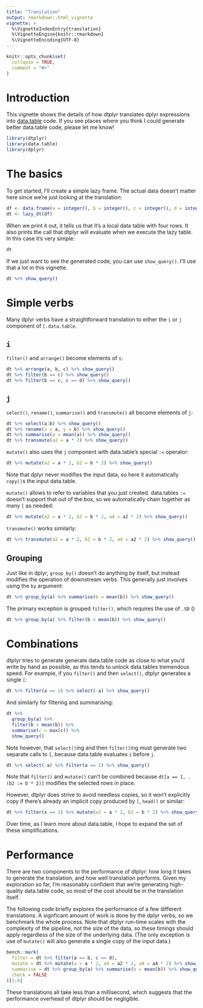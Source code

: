 ```yaml
---
title: "Translation"
output: rmarkdown::html_vignette
vignette: >
  %\VignetteIndexEntry{translation}
  %\VignetteEngine{knitr::rmarkdown}
  %\VignetteEncoding{UTF-8}
---
```


```r
knitr::opts_chunk$set(
  collapse = TRUE,
  comment = "#>"
)
```

# Introduction

This vignette shows the details of how dtplyr translates dplyr expressions into [data.table](https://github.com/Rdatatable/data.table/wiki) code. If you see places where you think I could generate better data.table code, please let me know!

```r
library(dtplyr)
library(data.table)
library(dplyr)
```

# The basics

To get started, I'll create a simple lazy frame. The actual data doesn't matter here since we're just looking at the translation:

```r
df <- data.frame(a = integer(), b = integer(), c = integer(), d = integer())
dt <- lazy_dt(df)
```

When we print it out, it tells us that it's a local data table with four rows. It also prints the call that dtplyr will evaluate when we execute the lazy table. In this case it's very simple: 

```r
dt
```

If we just want to see the generated code, you can use `show_query()`. I'll use that a lot in this vignette.

```r
dt %>% show_query()
```


# Simple verbs

Many dplyr verbs have a straightforward translation to either the `i` or `j` component of `[.data.table`. 


## `i`

`filter()` and `arrange()` become elements of `i`:

```r
dt %>% arrange(a, b, c) %>% show_query()
dt %>% filter(b == c) %>% show_query()
dt %>% filter(b == c, c == d) %>% show_query()
```

## `j`

`select()`, `rename()`, `summarise()` and `transmute()` all become elements of `j`:

```r
dt %>% select(a:b) %>% show_query()
dt %>% rename(x = a, y = b) %>% show_query()
dt %>% summarise(a = mean(a)) %>% show_query()
dt %>% transmute(a2 = a * 2) %>% show_query()
```

`mutate()` also uses the `j` component with data.table's special `:=` operator:

```r
dt %>% mutate(a2 = a * 2, b2 = b * 2) %>% show_query()
```

Note that dplyr never modifies the input data, so here it automatically `copy()`s the input data.table. 

`mutate()` allows to refer to variables that you just created. data.tables `:=` doesn't support that out of the box, so we automatically chain together as many `[` as needed:

```r
dt %>% mutate(a2 = a * 2, b2 = b * 2, a4 = a2 * 2) %>% show_query()
```

`transmute()` works similarly:

```r
dt %>% transmute(a2 = a * 2, b2 = b * 2, a4 = a2 * 2) %>% show_query()
```

## Grouping

Just like in dplyr, `group_by()` doesn't do anything by itself, but instead modifies the operation of downstream verbs. This generally just involves using the `by` argument:

```r
dt %>% group_by(a) %>% summarise(b = mean(b)) %>% show_query()
```

The primary exception is grouped `filter()`, which requires the use of `.SD` ()

```r
dt %>% group_by(a) %>% filter(b < mean(b)) %>% show_query()
```

# Combinations

dtplyr tries to generate generate data.table code as close to what you'd write by hand as possible, as this tends to unlock data.tables tremendous speed. For example, if you `filter()` and then `select()`, dtplyr generates a single `[`:

```r
dt %>% filter(a == 1) %>% select(-a) %>% show_query()
```

And similarly for filtering and summarising:

```r
dt %>% 
  group_by(a) %>% 
  filter(b < mean(b)) %>% 
  summarise(c = max(c)) %>% 
  show_query()
```

Note however, that `select()`ing and then `filter()`ing must generate two separate calls to `[`, because data.table evaluates `i` before `j`.

```r
dt %>% select(-a) %>% filter(a == 1) %>% show_query()

```

Note that `filter()` and `mutate()` can't be combined because `dt[a == 1, .(b2 := b * 2)]` modifies the selected rows in place.

However, dtplyr does strive to avoid needless copies, so it won't explicitly copy if there's already an implicit copy produced by `[`, `head()` or similar:

```r
dt %>% filter(x == 1) %>% mutate(a2 = a * 2, b2 = b * 2) %>% show_query()
```

Over time, as I learn more about data.table, I hope to expand the set of these simplifications.

# Performance

There are two components to the performance of dtplyr: how long it takes to generate the translation, and how well translation performs. Given my exploration so far, I'm reasonably confident that we're generating high-quality data.table code, so most of the cost should be in the translation itself. 

The following code briefly explores the performance of a few different translations. A signficant amount of work is done by the dplyr verbs, so we benchmark the whole process. Note that dtplyr run-time scales with the complexity of the pipeline, not the size of the data, so these timings should apply regardless of the size of the underlying data. (The only exception is use of `mutate()` will also generate a single copy of the input data.)

```r
bench::mark(
  filter = dt %>% filter(a == b, c == d),
  mutate = dt %>% mutate(a = a * 2, a4 = a2 * 2, a8 = a4 * 2) %>% show_query(),
  summarise = dt %>% group_by(a) %>% summarise(b = mean(b)) %>% show_query(),
  check = FALSE
)[1:6]
```

These translations all take less than a millisecond, which suggests that the performance overhead of dtplyr should be negligible. 


